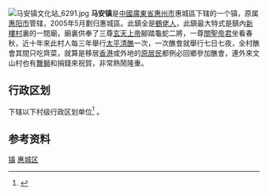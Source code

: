 {{Unreferenced|time=2020-03-04T00:41:36+00:00}}
{{中国乡级行政区|44/13/02/109/000}}
[[File:马安镇文化站_6291.jpg|thumb]]
'''马安镇'''是[[中华人民共和国|中國]][[廣東省|廣東省]][[惠州市|惠州市]]惠城區下辖的一个镇，原属[[惠阳区|惠阳市]]管辖，2005年5月劃归惠城區。此鎮全是[[闽南民系|鶴佬人]]，此鎮最大特式是鎮內[[新樓村|新樓村]]裏的一間廟，廟裏供奉了三尊[[玄天上帝|玄天上帝]]腳踏龜蛇二將，一尊[[關聖帝君|關聖帝君]]坐看春秋，近十年來此村人每三年舉行[[太平清醮|太平清醮]]一次，一次醮會就舉行七日七夜，全村醮會其間只吃齊菜，就算是移居[[香港|香港]]或外地的[[原住民|原居民]]都例必回鄉參加醮會，連外來文山村也有[[舞獅|舞獅]]和捐錢來祝賀，非常熱鬧隆重。

== 行政区划 ==
{{PAGENAMEBASE}}下辖以下村级行政区划单位<ref>{{PRC admin/ref sgc|44/13/02/109/000}}</ref>
{{PRC admin/children|44/13/02/109/000}}。

== 参考资料 ==
{{reflist}}

{{PRC admin/navcat|44/13/02/109/000}}
{{GD-stub}}
[[Category:惠城区行政区划|镇]]
[[Category:惠州建制镇|惠城区]]